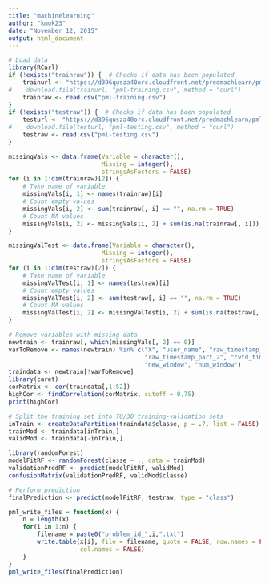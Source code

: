 ```yaml
---
title: "machinelearning"
author: "kmok23"
date: "November 12, 2015"
output: html_document
---
```


```r
# Load data
library(RCurl)
if (!exists("trainraw")) {  # Checks if data has been populated
    trainurl <- "https://d396qusza40orc.cloudfront.net/predmachlearn/pml-training.csv"
#    download.file(trainurl, "pml-training.csv", method = "curl")
    trainraw <- read.csv("pml-training.csv")
}
if (!exists("testraw")) {  # Checks if data has been populated
    testurl <- "https://d396qusza40orc.cloudfront.net/predmachlearn/pml-testing.csv"
#    download.file(testurl, "pml-testing.csv", method = "curl")
    testraw <- read.csv("pml-testing.csv")
}

missingVals <- data.frame(Variable = character(),
                          Missing = integer(),
                          stringsAsFactors = FALSE)
for (i in 1:dim(trainraw)[2]) {
    # Take name of variable
    missingVals[i, 1] <- names(trainraw)[i]
    # Count empty values
    missingVals[i, 2] <- sum(trainraw[, i] == "", na.rm = TRUE)
    # Count NA values
    missingVals[i, 2] <- missingVals[i, 2] + sum(is.na(trainraw[, i]))
}

missingValTest <- data.frame(Variable = character(),
                          Missing = integer(),
                          stringsAsFactors = FALSE)
for (i in 1:dim(testraw)[2]) {
    # Take name of variable
    missingValTest[i, 1] <- names(testraw)[i]
    # Count empty values
    missingValTest[i, 2] <- sum(testraw[, i] == "", na.rm = TRUE)
    # Count NA values
    missingValTest[i, 2] <- missingValTest[i, 2] + sum(is.na(testraw[, i]))
}

# Remove variables with missing data
newtrain <- trainraw[, which(missingVals[, 2] == 0)]
varToRemove <- names(newtrain) %in% c("X", "user_name", "raw_timestamp_part_1",
                                      "raw_timestamp_part_2", "cvtd_timestamp",
                                      "new_window", "num_window")
traindata <- newtrain[!varToRemove]
library(caret)
corMatrix <- cor(traindata[,1:52])
highCor <- findCorrelation(corMatrix, cutoff = 0.75)
print(highCor)

# Split the training set into 70/30 training-validation sets
inTrain <- createDataPartition(traindata$classe, p = .7, list = FALSE)
trainMod <- traindata[inTrain,]
validMod <- traindata[-inTrain,]

library(randomForest)
modelFitRF <- randomForest(classe ~ ., data = trainMod)
validationPredRF <- predict(modelFitRF, validMod)
confusionMatrix(validationPredRF, validMod$classe)

# Perform prediction
finalPrediction <- predict(modelFitRF, testraw, type = "class")

pml_write_files = function(x) {
    n = length(x)
    for(i in 1:n) {
        filename = paste0("problem_id_",i,".txt")
        write.table(x[i], file = filename, quote = FALSE, row.names = FALSE,
                    col.names = FALSE)
    }
}
pml_write_files(finalPrediction)
```

